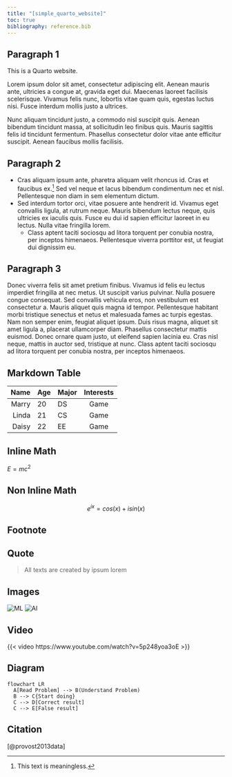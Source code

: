 ```yaml
---
title: "[simple_quarto_website]"
toc: true
bibliography: reference.bib
---
```


## Paragraph 1
This is a Quarto website.

::: {.grid}

::: {.g-col-6}

Lorem ipsum dolor sit amet, consectetur adipiscing elit. Aenean mauris ante, ultricies a congue at, gravida eget dui. Maecenas laoreet facilisis scelerisque. Vivamus felis nunc, lobortis vitae quam quis, egestas luctus nisi. Fusce interdum mollis justo a ultrices.
:::
  
::: {.g-col-6}
 Nunc aliquam tincidunt justo, a commodo nisl suscipit quis. Aenean bibendum tincidunt massa, at sollicitudin leo finibus quis. Mauris sagittis felis id tincidunt fermentum. Phasellus consectetur dolor vitae ante efficitur suscipit. Aenean faucibus mollis facilisis.

:::
  
:::  


## Paragraph 2
- Cras aliquam ipsum ante, pharetra aliquam velit rhoncus id. Cras et faucibus ex.[^1] Sed vel neque et lacus bibendum condimentum nec et nisl. Pellentesque non diam in sem elementum dictum.
* Sed interdum tortor orci, vitae posuere ante hendrerit id. Vivamus eget convallis ligula, at rutrum neque. Mauris bibendum lectus neque, quis ultricies ex iaculis quis. Fusce eu dui id sapien efficitur laoreet in eu lectus. Nulla vitae fringilla lorem.
  + Class aptent taciti sociosqu ad litora torquent per conubia nostra, per inceptos himenaeos. Pellentesque viverra porttitor est,  ut feugiat dui dignissim eu.

## Paragraph 3
Donec viverra felis sit amet pretium finibus. Vivamus id felis eu lectus imperdiet fringilla at nec metus. Ut suscipit varius pulvinar. Nulla posuere congue consequat. Sed convallis vehicula eros, non vestibulum est consectetur a. Mauris aliquet quis magna id tempor. Pellentesque habitant morbi tristique senectus et netus et malesuada fames ac turpis egestas. Nam non semper enim, feugiat aliquet ipsum. Duis risus magna, aliquet sit amet ligula a, placerat ullamcorper diam. Phasellus consectetur mattis euismod. Donec ornare quam justo, ut eleifend sapien lacinia eu. Cras nisl neque, mattis in auctor sed, tristique at nunc. Class aptent taciti sociosqu ad litora torquent per conubia nostra, per inceptos himenaeos.


## Markdown Table
| Name  | Age  | Major   | Interests|
|------:|:-----|---------|:------:  |
|Marry  |  20  |   DS    |   Game   |
|Linda  |  21  |   CS    |   Game   |
|Daisy  |  22  |   EE    |   Game   |

## Inline Math
$E = mc^{2}$

## Non Inline Math
$$ e^{ix} = cos(x)+ isin(x)$$

## Footnote
[^1]: This text is meaningless.

## Quote 
>All texts are created by ipsum lorem

## Images
![ML](https://miro.medium.com/v2/resize:fit:1400/format:webp/1*cG6U1qstYDijh9bPL42e-Q.jpeg)
![AI](https://imageio.forbes.com/specials-images/dam/imageserve/966248982/960x0.jpg?format=jpg&width=1440)

## Video
{{< video https://www.youtube.com/watch?v=5p248yoa3oE >}}

## Diagram
```mermaid
flowchart LR
  A[Read Problem] --> B(Understand Problem)
  B --> C{Start doing}
  C --> D[Correct result]
  C --> E[False result]
```

## Citation 
[@provost2013data]
